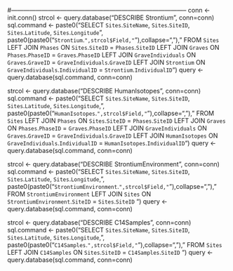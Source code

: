 #--------------------------------------------------------------------------------------
conn  <-  init.conn()
strcol <- query.database("DESCRIBE Strontium", conn=conn)
sql.command <- paste0("SELECT `Sites`.`SiteName`, `Sites`.`SiteID`, `Sites`.`Latitude`, `Sites`.`Longitude`", paste0(paste0("`Strontium`.`",strcol$Field,"`"),collapse=","),"
FROM `Sites`
LEFT JOIN `Phases` ON `Sites`.`SiteID` = `Phases`.`SiteID`
LEFT JOIN `Graves` ON `Phases`.`PhaseID` = `Graves`.`PhaseID`
LEFT JOIN `GraveIndividuals` ON `Graves`.`GraveID` = `GraveIndividuals`.`GraveID`
LEFT JOIN `Strontium` ON `GraveIndividuals`.`IndividualID` = `Strontium`.`IndividualID`")
query <- query.database(sql.command, conn=conn)

strcol <- query.database("DESCRIBE HumanIsotopes", conn=conn)
sql.command <- paste0("SELECT `Sites`.`SiteName`, `Sites`.`SiteID`, `Sites`.`Latitude`, `Sites`.`Longitude`,", paste0(paste0("`HumanIsotopes`.`",strcol$Field,"`"),collapse=","),"
FROM `Sites`
LEFT JOIN `Phases` ON `Sites`.`SiteID` = `Phases`.`SiteID`
LEFT JOIN `Graves` ON `Phases`.`PhaseID` = `Graves`.`PhaseID`
LEFT JOIN `GraveIndividuals` ON `Graves`.`GraveID` = `GraveIndividuals`.`GraveID`
LEFT JOIN `HumanIsotopes` ON `GraveIndividuals`.`IndividualID` = `HumanIsotopes`.`IndividualID`")
query <- query.database(sql.command, conn=conn)

strcol <- query.database("DESCRIBE StrontiumEnvironment", conn=conn)
sql.command <- paste0("SELECT `Sites`.`SiteName`, `Sites`.`SiteID`, `Sites`.`Latitude`, `Sites`.`Longitude`,", paste0(paste0("`StrontiumEnvironment`.`",strcol$Field,"`"),collapse=","),"
FROM `StrontiumEnvironment`
LEFT JOIN `Sites` ON `StrontiumEnvironment`.`SiteID` = `Sites`.`SiteID` ")
query <- query.database(sql.command, conn=conn)

strcol <- query.database("DESCRIBE C14Samples", conn=conn)
sql.command <- paste0("SELECT `Sites`.`SiteName`, `Sites`.`SiteID`, `Sites`.`Latitude`, `Sites`.`Longitude`,", paste0(paste0("`C14Samples`.`",strcol$Field,"`"),collapse=","),"
FROM `Sites`
LEFT JOIN `C14Samples` ON `Sites`.`SiteID` = `C14Samples`.`SiteID` ")
query <- query.database(sql.command, conn=conn)

